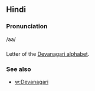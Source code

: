 == Hindi ==

=== Pronunciation ===
/aa/

=== ===

Letter of the [[Devanagari alphabet]].

=== See also ===

* [[w:Devanagari]]